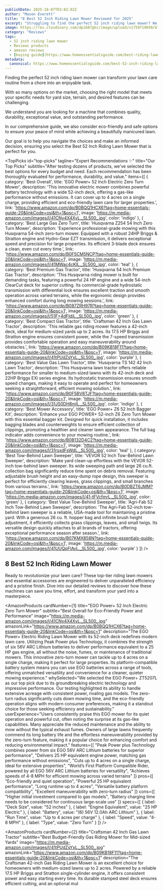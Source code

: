 ```yaml
---
publishDate: 2025-10-07T03:02:02Z
author: "Mason Everett"
title: "8 Best 52 Inch Riding Lawn Mower Reviewed for 2025"
excerpt: "Struggling to find the perfect 52 inch riding lawn mower? We researched and tested top models to help you effortlessly maintain your lawn with confidence."
image: https://res.cloudinary.com/dpib87gkc/image/upload/v1759719699/blog_image_1759719699_jc1rtc.webp
category: "Reviews"
tags:
  - 52 inch riding lawn mower
  - Reviews products
  - amazon reviews
  - [buying guide](https://www.homeessentialsguide.com/best-riding-lawn-mower)
metadata:
  canonical: https://www.homeessentialsguide.com/best-52-inch-riding-lawn-mower
---
```



<p>Finding the perfect 52 inch riding lawn mower can transform your lawn care routine from a chore into an enjoyable task.</p>
<p>With so many options on the market, choosing the right model that meets your specific needs for yard size, terrain, and desired features can be challenging.</p>
<p>We understand you are looking for a machine that combines quality, durability, exceptional value, and outstanding performance.</p>
<p>In our comprehensive guide, we also consider eco-friendly and safe options to ensure your peace of mind while achieving a beautifully manicured lawn.</p>
<p>Our goal is to help you navigate the choices and make an informed decision, ensuring you select the Best 52 Inch Riding Lawn Mower that is perfect for you.</p>

<TopPicks 
  id="top-picks"
  tagline="Expert Recommendations ✨"
  title="Our Top Picks"
  subtitle="After testing dozens of products, we've selected the best options for every budget and need. Each recommendation has been thoroughly evaluated for performance, durability, and value."
  items={[
    {
      category: 'Best Overall',
      title: 'EGO Power+ 52 Inch Electric Zero Turn Mower',
      description: 'This innovative electric mower combines powerful battery technology with a wide 52-inch deck, offering a gas-like performance without emissions. It can cover up to 4 acres on a single charge, providing efficient and eco-friendly lawn care for larger properties.',
      link: 'https://www.amazon.com/dp/B0BQQ1HCX6?tag=home-essentials-guide-20&linkCode=osi&th=1&psc=1',
      image: 'https://m.media-amazon.com/images/I/41CNy4X4XvL._SL500_.jpg',
      color: 'indigo'
    },
    {
      category: 'Best Large Gas Zero Turn',
      title: 'Husqvarna Z254 54 Inch Zero Turn Mower',
      description: 'Experience professional-grade mowing with this Husqvarna 54-inch zero-turn mower. Equipped with a robust 24HP Briggs & Stratton engine and Hydro-Gear EZT transmission, it delivers exceptional speed and precision for large properties. Its efficient 3-blade deck ensures a clean, even cut every time.',
      link: 'https://www.amazon.com/dp/B0F5CM5NCP?tag=home-essentials-guide-20&linkCode=osi&th=1&psc=1',
      image: 'https://m.media-amazon.com/images/I/41MWac4cKlL._SL500_.jpg',
      color: 'teal'
    },
    {
      category: 'Best Premium Gas Tractor',
      title: 'Husqvarna 54 Inch Premium Gas Tractor',
      description: 'This Husqvarna riding mower is built for demanding tasks, featuring a powerful 24 HP engine and a wide 54-inch ClearCut deck for superior cutting. Its commercial-grade hydrostatic transmission with differential lock ensures excellent traction and smooth operation across varied terrains, while the ergonomic design provides enhanced comfort during long mowing sessions.',
      link: 'https://www.amazon.com/dp/B087ZRH97R?tag=home-essentials-guide-20&linkCode=osi&th=1&psc=1',
      image: 'https://m.media-amazon.com/images/I/51F+4dFIdiL._SL500_.jpg',
      color: 'green'
    },
    {
      category: 'Best Compact Gas Tractor',
      title: 'Craftsman 42 Inch Gas Lawn Tractor',
      description: 'This reliable gas riding mower features a 42-inch deck, ideal for medium-sized yards up to 2 acres. Its 17.5 HP Briggs and Stratton engine ensures consistent power, while the 7-speed transmission provides comfortable operation and easy maneuverability around obstacles.',
      link: 'https://www.amazon.com/dp/B09KB18F11?tag=home-essentials-guide-20&linkCode=osi&th=1&psc=1',
      image: 'https://m.media-amazon.com/images/I/41tPUdZsYxL._SL500_.jpg',
      color: 'purple'
    },
    {
      category: 'Best Value Gas Lawn Tractor',
      title: 'Husqvarna TS 142 42 Inch Lawn Tractor',
      description: 'This Husqvarna lawn tractor offers reliable performance for smaller to medium-sized lawns with its 42-inch deck and 22HP Briggs EXi series engine. Its hydrostatic transmission ensures smooth speed changes, making it easy to operate and perfect for homeowners seeking a straightforward, efficient mowing solution.',
      link: 'https://www.amazon.com/dp/B0F5BV8TJF?tag=home-essentials-guide-20&linkCode=osi&th=1&psc=1',
      image: 'https://m.media-amazon.com/images/I/31JS0DH8mlL._SL500_.jpg',
      color: 'indigo'
    },
    {
      category: 'Best Mower Accessory',
      title: 'EGO Power+ Z6 52 Inch Bagger Kit',
      description: 'Enhance your EGO POWER+ 52-inch Z6 Zero Turn Mower with this essential bagger kit. Designed for quick installation, it includes bagging blades and counterweights to ensure efficient collection of clippings, promoting a healthier and cleaner lawn appearance. The full bag indicator adds convenience to your mowing routine.',
      link: 'https://www.amazon.com/dp/B0B132D4C2?tag=home-essentials-guide-20&linkCode=osi&th=1&psc=1',
      image: 'https://m.media-amazon.com/images/I/31rsxdFsWdL._SL500_.jpg',
      color: 'teal'
    },
    {
      category: 'Best Tow-Behind Lawn Sweeper',
      title: 'VEVOR 52 Inch Tow-Behind Lawn Sweeper',
      description: 'Make yard clean-up effortless with the VEVOR 52-inch tow-behind lawn sweeper. Its wide sweeping path and large 26 cu.ft. collection bag significantly reduce time spent on debris removal. Featuring adjustable brush height and an easy-dump rope design, this sweeper is perfect for efficiently clearing leaves, grass clippings, and small branches from various terrains.',
      link: 'https://www.amazon.com/dp/B0DBZT6JMM?tag=home-essentials-guide-20&linkCode=osi&th=1&psc=1',
      image: 'https://m.media-amazon.com/images/I/41-tFVcfmrL._SL500_.jpg',
      color: 'green'
    },
    {
      category: 'Best Value Tow-Behind Sweeper',
      title: 'Agri-Fab 52 Inch Tow-Behind Lawn Sweeper',
      description: 'The Agri-Fab 52-inch tow-behind lawn sweeper is a reliable, USA-made tool for maintaining a pristine yard. With a generous 26 cu. ft. hopper bag and infinite brush height adjustment, it efficiently collects grass clippings, leaves, and small twigs. Its versatile design quickly attaches to all brands of tractors, offering exceptional performance season after season.',
      link: 'https://www.amazon.com/dp/B07KMX858N?tag=home-essentials-guide-20&linkCode=osi&th=1&psc=1',
      image: 'https://m.media-amazon.com/images/I/41UUQpFlAvL._SL500_.jpg',
      color: 'purple'
    }
  ]}
/>

## 8 Best 52 Inch Riding Lawn Mower

Ready to revolutionize your lawn care? These top-tier riding lawn mowers and essential accessories are engineered to deliver unparalleled efficiency and a pristine finish. Dive into our detailed reviews to discover how these machines can save you time, effort, and transform your yard into a masterpiece.

<AmazonProducts
  cardNumber={1}
  title="EGO Power+ 52 Inch Electric Zero Turn Mower"
  subtitle="Best Overall for Eco-Friendly Power and Performance"
  image="https://m.media-amazon.com/images/I/41CNy4X4XvL._SL500_.jpg"
  amazonLink="https://www.amazon.com/dp/B0BQQ1HCX6?tag=home-essentials-guide-20&linkCode=osi&th=1&psc=1"
  description="The EGO Power+ Electric Riding Lawn Mower with its 52-inch deck redefines modern lawn care. Utilizing Peak Power plus Technology, it combines the strength of six 56V ARC Lithium batteries to deliver performance equivalent to a 25 HP gas engine, all without the noise, fumes, or maintenance of traditional mowers. This innovative zero-turn mower can tackle up to 4 acres on a single charge, making it perfect for large properties. Its platform-compatible battery system means you can use EGO batteries across a range of tools, offering unmatched versatility and convenience for a cleaner, quieter mowing experience."
  whySelected="We selected the EGO Power+ ZT5207L as our top pick due to its groundbreaking electric technology and impressive performance. Our testing highlighted its ability to handle extensive acreage with consistent power, rivaling gas models. The zero-turn radius significantly cuts down mowing time, and the eco-friendly operation aligns with modern consumer preferences, making it a standout choice for those seeking efficiency and sustainability."
  userExperience="Users consistently praise this EGO mower for its quiet operation and powerful cut, often noting the surprise at its gas-like capabilities. Many appreciate the reduced maintenance and the ability to mow without the typical exhaust fumes. Owners of large lawns frequently commend its long battery life and the effortless maneuverability provided by the zero-turn feature, making it a popular choice for enhancing comfort and reducing environmental impact."
  features={[
    "Peak Power plus Technology combines power from six EGO 56V ARC Lithium batteries for superior performance",
    "Delivers 25 HP equivalent engine power, matching gas performance without emissions",
    "Cuts up to 4 acres on a single charge, ideal for extensive properties",
    "World’s First Platform Compatible Rider, powered by all EGO 56V ARC Lithium batteries for versatility",
    "Achieves speeds of 4-8 MPH for efficient mowing across varied terrains"
  ]}
  pros={[
    "Eco-friendly and quiet operation",
    "Powerful 25 HP equivalent performance",
    "Long runtime up to 4 acres",
    "Versatile battery platform compatibility",
    "Excellent maneuverability with zero-turn radius"
  ]}
  cons={[
    "Higher initial investment compared to gas models",
    "Battery charging time needs to be considered for continuous large-scale use"
  ]}
  specs={[
    { label: "Deck Size", value: "52 inches" },
    { label: "Engine Equivalent", value: "25 HP Electric" },
    { label: "Battery", value: "(6) 56V 12.0Ah ARC Lithium" },
    { label: "Run Time", value: "Up to 4 acres per charge" },
    { label: "Speed", value: "4-8 MPH" },
    { label: "Type", value: "Zero Turn" }
  ]}
/>

<AmazonProducts
  cardNumber={2}
  title="Craftsman 42 Inch Gas Lawn Tractor"
  subtitle="Best Budget-Friendly Gas Riding Mower for Mid-sized Yards"
  image="https://m.media-amazon.com/images/I/41tPUdZsYxL._SL500_.jpg"
  amazonLink="https://www.amazon.com/dp/B09KB18F11?tag=home-essentials-guide-20&linkCode=osi&th=1&psc=1"
  description="The Craftsman 42-inch Gas Riding Lawn Mower is an excellent choice for homeowners with medium-sized lawns up to 2 acres. Powered by a reliable 17.5 HP Briggs and Stratton single-cylinder engine, it offers consistent power and easy starting every time. Its durable stamped steel deck ensures efficient cutting, and an optional mul